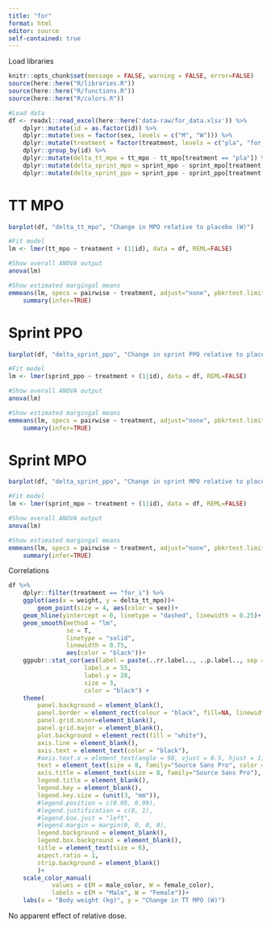 ```yaml
---
title: "for"
format: html
editor: source
self-contained: true
---
```


Load libraries
```r
knitr::opts_chunk$set(message = FALSE, warning = FALSE, error=FALSE)
source(here::here("R/libraries.R"))
source(here::here("R/functions.R"))
source(here::here("R/colors.R"))
```


```r
#Load data
df <- readxl::read_excel(here::here('data-raw/for_data.xlsx')) %>% 
    dplyr::mutate(id = as.factor(id)) %>% 
    dplyr::mutate(sex = factor(sex, levels = c("M", "W"))) %>%
    dplyr::mutate(treatment = factor(treatment, levels = c("pla", "for_i", "for_o", "sym", "man"))) %>%
    dplyr::group_by(id) %>% 
    dplyr::mutate(delta_tt_mpo = tt_mpo - tt_mpo[treatment == "pla"]) %>% 
    dplyr::mutate(delta_sprint_mpo = sprint_mpo - sprint_mpo[treatment == "pla"]) %>% 
    dplyr::mutate(delta_sprint_ppo = sprint_ppo - sprint_ppo[treatment == "pla"])

```

# TT MPO
```r
barplot(df, "delta_tt_mpo", "Change in MPO relative to placebo (W)")
```
```r
#Fit model
lm <- lmer(tt_mpo ~ treatment + (1|id), data = df, REML=FALSE)

#Show overall ANOVA output
anova(lm)

#Show estimated margingal means
emmeans(lm, specs = pairwise ~ treatment, adjust="none", pbkrtest.limit = 5000, lmerTest.limit = 5000) %>% 
    summary(infer=TRUE)

```

# Sprint PPO
```r
barplot(df, "delta_sprint_ppo", "Change in sprint PPO relative to placebo (W)")
```

```r
#Fit model
lm <- lmer(sprint_ppo ~ treatment + (1|id), data = df, REML=FALSE)

#Show overall ANOVA output
anova(lm)

#Show estimated margingal means
emmeans(lm, specs = pairwise ~ treatment, adjust="none", pbkrtest.limit = 5000, lmerTest.limit = 5000) %>% 
    summary(infer=TRUE)

```

# Sprint MPO
```r
barplot(df, "delta_sprint_ppo", "Change in sprint MPO relative to placebo (W)")
```

```r
#Fit model
lm <- lmer(sprint_mpo ~ treatment + (1|id), data = df, REML=FALSE)

#Show overall ANOVA output
anova(lm)

#Show estimated margingal means
emmeans(lm, specs = pairwise ~ treatment, adjust="none", pbkrtest.limit = 5000, lmerTest.limit = 5000) %>% 
    summary(infer=TRUE)

```
Correlations
```r
df %>% 
    dplyr::filter(treatment == "for_i") %>% 
    ggplot(aes(x = weight, y = delta_tt_mpo))+
        geom_point(size = 4, aes(color = sex))+
    geom_hline(yintercept = 0, linetype = "dashed", linewidth = 0.25)+
    geom_smooth(method = "lm",
                se = T,
                linetype = "solid",
                linewidth = 0.75,
                aes(color = "black"))+
    ggpubr::stat_cor(aes(label = paste(..rr.label.., ..p.label.., sep = "~~~")),
                     label.x = 55,
                     label.y = 28,
                     size = 3,
                     color = "black") +
    theme(
        panel.background = element_blank(),
        panel.border = element_rect(colour = "black", fill=NA, linewidth = 0.25),
        panel.grid.minor=element_blank(),
        panel.grid.major = element_blank(),
        plot.background = element_rect(fill = "white"),
        axis.line = element_blank(),
        axis.text = element_text(color = "black"),
        #axis.text.x = element_text(angle = 90, vjust = 0.5, hjust = 1),
        text = element_text(size = 8, family="Source Sans Pro", color = "black"),
        axis.title = element_text(size = 8, family="Source Sans Pro"),
        legend.title = element_blank(),
        legend.key = element_blank(),
        legend.key.size = (unit(3, "mm")),
        #legend.position = c(0.05, 0.99), 
        #legend.justification = c(0, 1), 
        #legend.box.just = "left", 
        #legend.margin = margin(0, 0, 0, 0),
        legend.background = element_blank(),
        legend.box.background = element_blank(),
        title = element_text(size = 6),
        aspect.ratio = 1,
        strip.background = element_blank()
        )+
    scale_color_manual(
            values = c(M = male_color, W = female_color),
            labels = c(M = "Male", W = "Female"))+
    labs(x = "Body weight (kg)", y = "Change in TT MPO (W)")

```
No apparent effect of relative dose.
